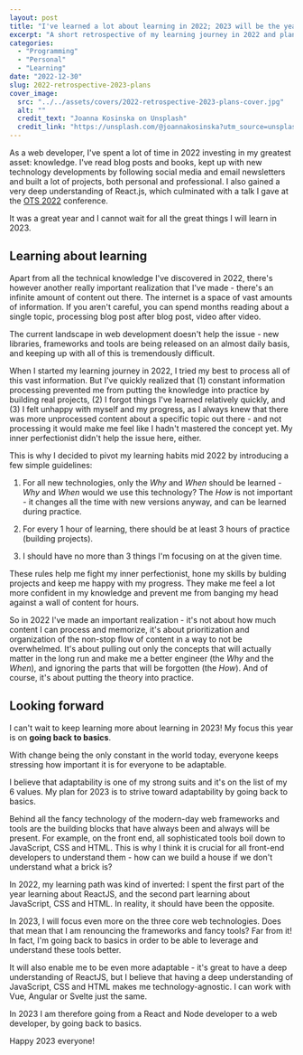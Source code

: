 ```yaml
---
layout: post
title: "I've learned a lot about learning in 2022; 2023 will be the year of going back to basics"
excerpt: "A short retrospective of my learning journey in 2022 and plans for 2023."
categories:
  - "Programming"
  - "Personal"
  - "Learning"
date: "2022-12-30"
slug: 2022-retrospective-2023-plans
cover_image:
  src: "../../assets/covers/2022-retrospective-2023-plans-cover.jpg"
  alt: ""
  credit_text: "Joanna Kosinska on Unsplash"
  credit_link: "https://unsplash.com/@joannakosinska?utm_source=unsplash&utm_medium=referral&utm_content=creditCopyText"
---
```


As a web developer, I've spent a lot of time in 2022 investing in my greatest asset: knowledge. I've read blog posts and books, kept up with new technology developments by following social media and email newsletters and built a lot of projects, both personal and professional. I also gained a very deep understanding of React.js, which culminated with a talk I gave at the [OTS 2022](https://www.ots.si/Prejsnje_konference/OTS_2022/language/en/introduction-2/index.html) conference.

It was a great year and I cannot wait for all the great things I will learn in 2023.

## Learning about learning

Apart from all the technical knowledge I've discovered in 2022, there's however another really important realization that I've made - there's an infinite amount of content out there. The internet is a space of vast amounts of information. If you aren't careful, you can spend months reading about a single topic, processing blog post after blog post, video after video.

The current landscape in web development doesn't help the issue - new libraries, frameworks and tools are being released on an almost daily basis, and keeping up with all of this is tremendously difficult.

When I started my learning journey in 2022, I tried my best to process all of this vast information. But I've quickly realized that (1) constant information processing prevented me from putting the knowledge into practice by building real projects, (2) I forgot things I've learned relatively quickly, and (3) I felt unhappy with myself and my progress, as I always knew that there was more unprocessed content about a specific topic out there - and not processing it would make me feel like I hadn't mastered the concept yet. My inner perfectionist didn't help the issue here, either.

This is why I decided to pivot my learning habits mid 2022 by introducing a few simple guidelines:

1. For all new technologies, only the _Why_ and _When_ should be learned - _Why_ and _When_ would we use this technology? The _How_ is not important - it changes all the time with new versions anyway, and can be learned during practice.

2. For every 1 hour of learning, there should be at least 3 hours of practice (building projects).

3. I should have no more than 3 things I'm focusing on at the given time.

These rules help me fight my inner perfectionist, hone my skills by bulding projects and keep me happy with my progress. They make me feel a lot more confident in my knowledge and prevent me from banging my head against a wall of content for hours.

So in 2022 I've made an important realization - it's not about how much content I can process and memorize, it's about prioritization and organization of the non-stop flow of content in a way to not be overwhelmed. It's about pulling out only the concepts that will actually matter in the long run and make me a better engineer (the _Why_ and the _When_), and ignoring the parts that will be forgotten (the _How_). And of course, it's about putting the theory into practice.

## Looking forward

I can't wait to keep learning more about learning in 2023! My focus this year is on **going back to basics**.

With change being the only constant in the world today, everyone keeps stressing how important it is for everyone to be adaptable.

I believe that adaptability is one of my strong suits and it's on the list of my 6 values. My plan for 2023 is to strive toward adaptability by going back to basics.

Behind all the fancy technology of the modern-day web frameworks and tools are the building blocks that have always been and always will be present. For example, on the front end, all sophisticated tools boil down to JavaScript, CSS and HTML. This is why I think it is crucial for all front-end developers to understand them - how can we build a house if we don't understand what a brick is?

In 2022, my learning path was kind of inverted: I spent the first part of the year learning about ReactJS, and the second part learning about JavaScript, CSS and HTML. In reality, it should have been the opposite.

In 2023, I will focus even more on the three core web technologies. Does that mean that I am renouncing the frameworks and fancy tools? Far from it! In fact, I'm going back to basics in order to be able to leverage and understand these tools better.

It will also enable me to be even more adaptable - it's great to have a deep understanding of ReactJS, but I believe that having a deep understanding of JavaScript, CSS and HTML makes me technology-agnostic. I can work with Vue, Angular or Svelte just the same.

In 2023 I am therefore going from a React and Node developer to a web developer, by going back to basics.

Happy 2023 everyone!
